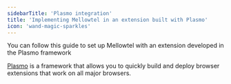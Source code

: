 ```yaml
---
sidebarTitle: 'Plasmo integration'
title: 'Implementing Mellowtel in an extension built with Plasmo'
icon: 'wand-magic-sparkles'
---
```


You can follow this guide to set up Mellowtel with an extension developed in the Plasmo framework

[Plasmo](https://www.plasmo.com/) is a framework that allows you to quickly build and deploy browser extensions that work on all major browsers.